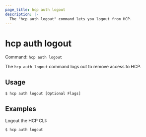 ```yaml
---
page_title: hcp auth logout
description: |-
  The "hcp auth logout" command lets you logout from HCP.
---
```


# hcp auth logout

Command: `hcp auth logout` 

The `hcp auth logout` command logs out to remove access to HCP.

## Usage

```shell-session
$ hcp auth logout [Optional Flags]
```

## Examples

Logout the HCP CLI:

```shell-session
$ hcp auth logout
```

